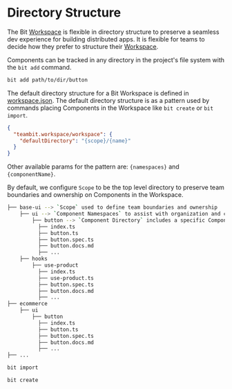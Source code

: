 # Directory Structure

The Bit [Workspace](/workspace/overview) is flexible in directory structure to preserve a seamless dev experience for building distributed apps. It is flexible for teams to decide how they prefer to structure their [Workspace](/workspace/overview).

Components can be tracked in any directory in the project's file system with the `bit add` command.

```bash
bit add path/to/dir/button
```

The default directory structure for a Bit Workspace is defined in [workspace.json](/workspace/workspace-json). The default directory structure is as a pattern used by commands placing Components in the Workspace like `bit create` or `bit import`.

```json
{
  "teambit.workspace/workspace": {
    "defaultDirectory": "{scope}/{name}"
  }
}
```

Other available params for the pattern are: `{namespaces}` and `{componentName}`.

By default, we configure `Scope` to be the top level directory to preserve team boundaries and ownership on Components in the Workspace.

```bash
├── base-ui --> `Scope` used to define team boundaries and ownership
    ├── ui --> `Component Namespaces` to assist with organization and configuration of components used
        ├── button --> `Component Directory` includes a specific Component implantation
          ├── index.ts
          ├── button.ts
          ├── button.spec.ts
          ├── button.docs.md
          ├── ...
    ├── hooks
        ├── use-product
          ├── index.ts
          ├── use-product.ts
          ├── button.spec.ts
          ├── button.docs.md
          ├── ...
├── ecommerce
    ├── ui
        ├── button
          ├── index.ts
          ├── button.ts
          ├── button.spec.ts
          ├── button.docs.md
          ├── ...
├── ...
```

```bash
bit import
```

```bash
bit create
```
